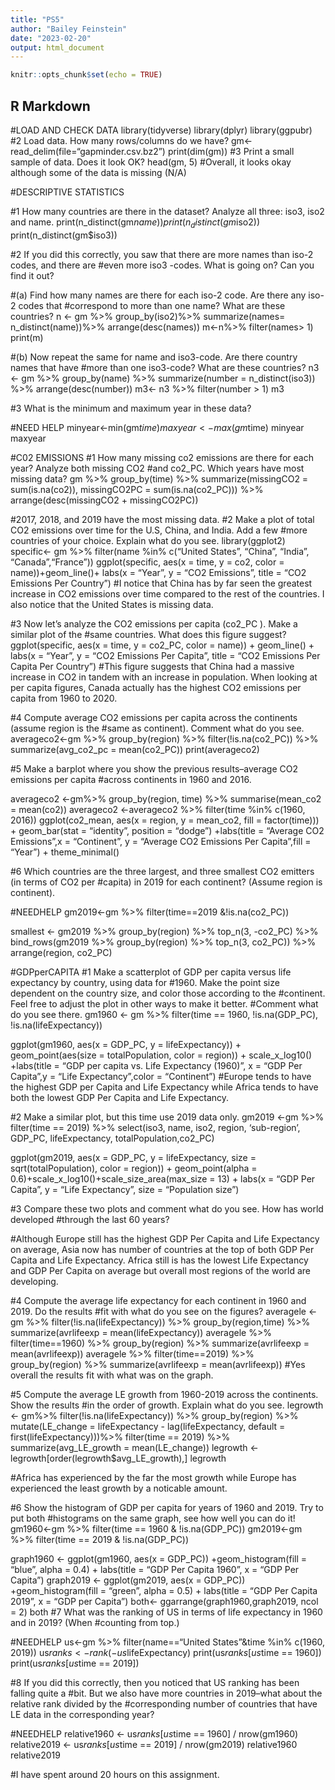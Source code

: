 ---
title: "PS5"
author: "Bailey Feinstein"
date: "2023-02-20"
output: html_document
---

```{r setup, include=FALSE}
knitr::opts_chunk$set(echo = TRUE)
```

## R Markdown
#LOAD AND CHECK DATA
library(tidyverse)
library(dplyr)
library(ggpubr)
#2  Load data. How many rows/columns do we have?
gm<-read_delim(file="gapminder.csv.bz2")
print(dim(gm))
#3 Print a small sample of data. Does it look OK?
head(gm, 5)
#Overall, it looks okay although some of the data is missing (N/A)

#DESCRIPTIVE STATISTICS 

#1 How many countries are there in the dataset? Analyze all three: iso3, iso2 and name.
print(n_distinct(gm$name))
print(n_distinct(gm$iso2))
print(n_distinct(gm$iso3))

#2 If you did this correctly, you saw that there are more names than iso-2 codes, and there are
#even more iso3 -codes. What is going on? Can you find it out?

#(a) Find how many names are there for each iso-2 code. Are there any iso-2 codes that
#correspond to more than one name? What are these countries?
n <- gm %>% 
group_by(iso2)%>% 
summarize(names= n_distinct(name))%>% 
arrange(desc(names))
m<-n%>% 
filter(names> 1)
print(m)

#(b) Now repeat the same for name and iso3-code. Are there country names that have
#more than one iso3-code? What are these countries?
n3 <- gm %>% 
group_by(name) %>% 
summarize(number = n_distinct(iso3)) %>% 
arrange(desc(number))
m3<- n3 %>% 
filter(number > 1)
m3

#3 What is the minimum and maximum year in these data?

#NEED HELP
minyear<-min(gm$time)
maxyear<-max(gm$time)
minyear
maxyear

#C02 EMISSIONS
#1 How many missing co2 emissions are there for each year? Analyze both missing CO2
#and co2_PC. Which years have most missing data?
gm %>% 
group_by(time) %>% 
summarize(missingCO2 = sum(is.na(co2)), missingCO2PC = sum(is.na(co2_PC))) %>% 
arrange(desc(missingCO2 + missingCO2PC))

#2017, 2018, and 2019 have the most missing data.
#2 Make a plot of total CO2 emissions over time for the U.S, China, and India. Add a few
#more countries of your choice. Explain what do you see.
library(ggplot2)
specific<- gm %>% 
filter(name %in% c("United States", "China", "India", "Canada","France"))
ggplot(specific, aes(x = time, y = co2, color = name))+geom_line()+
  labs(x = "Year", y = "CO2 Emissions", title = "CO2 Emissions Per Country") 
#I notice that China has by far seen the greatest increase in CO2 emissions over time compared to the rest of the countries. I also notice that the United States is missing data.

#3 Now let’s analyze the CO2 emissions per capita (co2_PC ). Make a similar plot of the
#same countries. What does this figure suggest?
ggplot(specific, aes(x = time, y = co2_PC, color = name)) +
geom_line() + labs(x = "Year", y = "CO2 Emissions Per Capita", title = "CO2 Emissions Per Capita Per Country")
#This figure suggests that China had a massive increase in CO2 in tandem with an increase in population. When looking at per capita figures, Canada actually has the highest CO2 emissions per capita from 1960 to 2020.

#4 Compute average CO2 emissions per capita across the continents (assume region is the
#same as continent). Comment what do you see.
averageco2<-gm %>% 
group_by(region) %>%
filter(!is.na(co2_PC)) %>%
summarize(avg_co2_pc = mean(co2_PC))
print(averageco2)

#5 Make a barplot where you show the previous results–average CO2 emissions per capita
#across continents in 1960 and 2016.

averageco2 <-gm%>%
group_by(region, time) %>%
summarise(mean_co2 = mean(co2))
averageco2 <-averageco2 %>% filter(time %in% c(1960, 2016))
ggplot(co2_mean, aes(x = region, y = mean_co2, fill = factor(time))) +
geom_bar(stat = "identity", position = "dodge") +labs(title = "Average CO2 Emissions",x = "Continent", y = "Average CO2 Emissions Per Capita",fill = "Year") +
theme_minimal()

#6  Which countries are the three largest, and three smallest CO2 emitters (in terms of CO2 per
#capita) in 2019 for each continent? (Assume region is continent).

#NEEDHELP
gm2019<-gm %>% 
filter(time==2019 &!is.na(co2_PC)) 

smallest <- gm2019 %>%
group_by(region) %>%
top_n(3, -co2_PC) %>%
bind_rows(gm2019 %>%
group_by(region) %>%
top_n(3, co2_PC)) %>%
arrange(region, co2_PC)

#GDPperCAPITA
#1 Make a scatterplot of GDP per capita versus life expectancy by country, using data for
#1960. Make the point size dependent on the country size, and color those according to the
#continent. Feel free to adjust the plot in other ways to make it better.
#Comment what do you see there.
gm1960 <- gm %>%
  filter(time == 1960, !is.na(GDP_PC), !is.na(lifeExpectancy))

ggplot(gm1960, aes(x = GDP_PC, y = lifeExpectancy)) +
geom_point(aes(size = totalPopulation, color = region)) +
scale_x_log10() +labs(title = "GDP per capita vs. Life Expectancy (1960)",
x = "GDP Per Capita",y = "Life Expectancy",color = "Continent")
#Europe tends to have the highest GDP per Capita and Life Expectancy while Africa tends to have both the lowest GDP Per Capita and Life Expectancy.

#2  Make a similar plot, but this time use 2019 data only.
gm2019 <-gm %>%
filter(time == 2019) %>%
select(iso3, name, iso2, region, 'sub-region', GDP_PC, lifeExpectancy, totalPopulation,co2_PC)

ggplot(gm2019, aes(x = GDP_PC, y = lifeExpectancy, size = sqrt(totalPopulation), color = region)) + geom_point(alpha = 0.6)+scale_x_log10()+scale_size_area(max_size = 13) +
  labs(x = "GDP Per Capita", y = "Life Expectancy", size = "Population size")



#3 Compare these two plots and comment what do you see. How has world developed
#through the last 60 years?

#Although Europe still has the highest GDP Per Capita and Life Expectancy on average, Asia now has number of countries at the top of both GDP Per Capita and Life Expectancy. Africa still is has the lowest Life Expectancy and GDP Per Capita on average but overall most regions of the world are developing.

#4 Compute the average life expectancy for each continent in 1960 and 2019. Do the results
#fit with what do you see on the figures?
averagele <- gm %>%
  filter(!is.na(lifeExpectancy)) %>% 
  group_by(region,time) %>%
  summarize(avrlifeexp = mean(lifeExpectancy))
averagele %>% 
  filter(time==1960) %>% 
  group_by(region) %>% 
  summarize(avrlifeexp = mean(avrlifeexp))
averagele %>% 
  filter(time==2019) %>% 
  group_by(region) %>% 
  summarize(avrlifeexp = mean(avrlifeexp))
#Yes overall the results fit with what was on the graph. 


#5 Compute the average LE growth from 1960-2019 across the continents. Show the results
#in the order of growth. Explain what do you see.
legrowth <- gm%>%
filter(!is.na(lifeExpectancy)) %>%
group_by(region) %>%
mutate(LE_change = lifeExpectancy - lag(lifeExpectancy, default = first(lifeExpectancy)))%>%
filter(time == 2019) %>%
 summarize(avg_LE_growth = mean(LE_change))
legrowth <-legrowth[order(legrowth$avg_LE_growth),] 
legrowth

#Africa has experienced by the far the most growth while Europe has experienced the least growth by a noticable amount. 


#6  Show the histogram of GDP per capita for years of 1960 and 2019. Try to put both
#histograms on the same graph, see how well you can do it!
gm1960<-gm %>%
filter(time == 1960 & !is.na(GDP_PC))
gm2019<-gm %>% 
filter(time == 2019 & !is.na(GDP_PC))

graph1960 <- ggplot(gm1960, aes(x = GDP_PC)) +geom_histogram(fill = "blue", alpha = 0.4) + labs(title = "GDP Per Capita 1960", x = "GDP Per Capita")
graph2019 <- ggplot(gm2019, aes(x = GDP_PC)) +geom_histogram(fill = "green", alpha = 0.5) +
labs(title = "GDP Per Capita 2019", x = "GDP per Capita")
both<- ggarrange(graph1960,graph2019, ncol = 2)
both
#7 What was the ranking of US in terms of life expectancy in 1960 and in 2019? (When
#counting from top.)

#NEEDHELP
us<-gm %>% 
filter(name=="United States"&time %in% c(1960, 2019))
us$ranks<- rank(-us$lifeExpectancy)
print(us$ranks[us$time == 1960])
print(us$ranks[us$time == 2019])

#8 If you did this correctly, then you noticed that US ranking has been falling quite a
#bit. But we also have more countries in 2019–what about the relative rank divided by the
#corresponding number of countries that have LE data in the corresponding year?

#NEEDHELP
relative1960 <- us$ranks[us$time == 1960] / nrow(gm1960)
relative2019 <- us$ranks[us$time == 2019] / nrow(gm2019)
relative1960
relative2019

#I have spent around 20 hours on this assignment.
